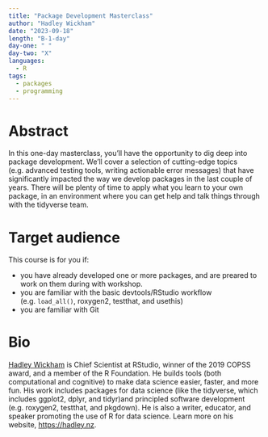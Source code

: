 ```yaml
---
title: "Package Development Masterclass"
author: "Hadley Wickham"
date: "2023-09-18"
length: "B-1-day"
day-one: " "
day-two: "X"
languages:
  - R
tags:
  - packages
  - programming
---
```


# Abstract

In this one-day masterclass, you'll have the opportunity to dig deep into package development.
We'll cover a selection of cutting-edge topics (e.g. advanced testing tools, writing actionable error messages) that have significantly impacted the way we develop packages in the last couple of years.
There will be plenty of time to apply what you learn to your own package, in an environment where you can get help and talk things through with the tidyverse team.

# Target audience

This course is for you if:

-   you have already developed one or more packages, and are preared to work on them during with workshop.
-   you are familiar with the basic devtools/RStudio workflow (e.g. `load_all()`, roxygen2, testthat, and usethis)
-   you are familiar with Git

# Bio

[Hadley Wickham](https://hadley.nz) is Chief Scientist at RStudio, winner of the 2019 COPSS award, and a member of the R Foundation.
He builds tools (both computational and cognitive) to make data science easier, faster, and more fun.
His work includes packages for data science (like the tidyverse, which includes ggplot2, dplyr, and tidyr)and principled software development (e.g. roxygen2, testthat, and pkgdown).
He is also a writer, educator, and speaker promoting the use of R for data science.
Learn more on his website, <https://hadley.nz>.
